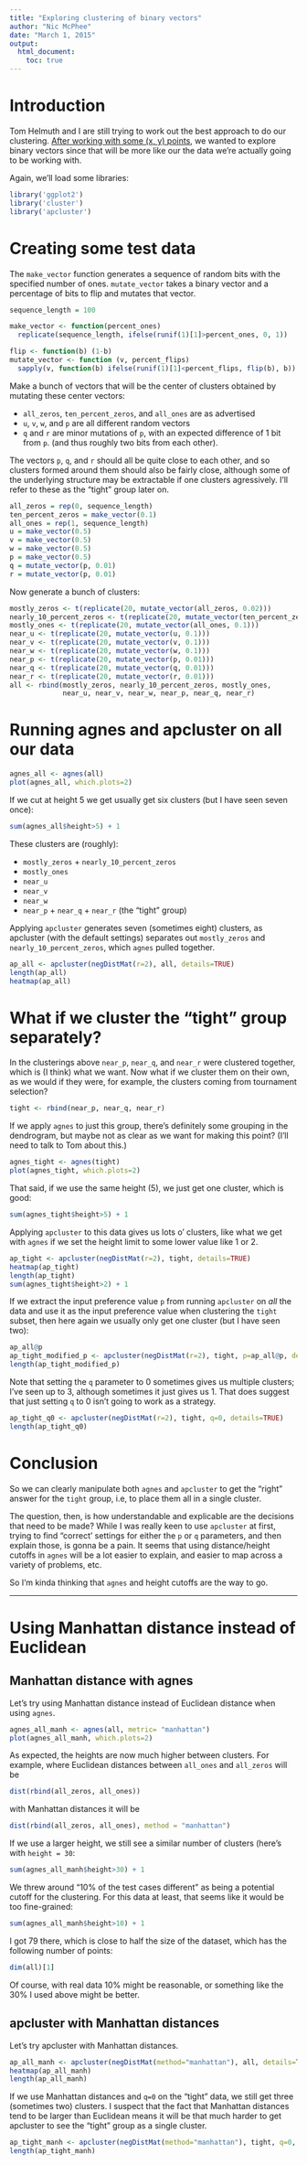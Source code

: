 ```yaml
---
title: "Exploring clustering of binary vectors"
author: "Nic McPhee"
date: "March 1, 2015"
output: 
  html_document:
    toc: true
---
```


# Introduction

Tom Helmuth and I are still trying to work out the best approach to do our clustering. [After working with some (x, y) points](http://rpubs.com/NicMcPhee/63527), we wanted to explore binary vectors since that will be more like our the data we're actually going to be working with.

Again, we'll load some libraries:

```r
library('ggplot2')
library('cluster')
library('apcluster')
```

# Creating some test data

The `make_vector` function generates a sequence of random bits with the specified number of ones. `mutate_vector` takes a binary vector and a percentage of bits to flip and mutates that vector.

```r
sequence_length = 100

make_vector <- function(percent_ones) 
  replicate(sequence_length, ifelse(runif(1)[1]>percent_ones, 0, 1))

flip <- function(b) (1-b)
mutate_vector <- function (v, percent_flips)
  sapply(v, function(b) ifelse(runif(1)[1]<percent_flips, flip(b), b))
```

Make a bunch of vectors that will be the center of clusters obtained by mutating these center vectors:

 * `all_zeros`, `ten_percent_zeros`, and `all_ones` are as advertised
 * `u`, `v`, `w`, and `p` are all different random vectors
 * `q` and `r` are minor mutations of `p`, with an expected difference of 1 bit from `p`. (and thus roughly two bits from each other).
 
 The vectors `p`, `q`, and `r` should all be quite close to each other, and so clusters formed around them should also be fairly close, although some of the underlying structure may be extractable if one clusters agressively. I'll refer to these as the "tight" group later on. 

```r
all_zeros = rep(0, sequence_length)
ten_percent_zeros = make_vector(0.1)
all_ones = rep(1, sequence_length)
u = make_vector(0.5)
v = make_vector(0.5)
w = make_vector(0.5)
p = make_vector(0.5)
q = mutate_vector(p, 0.01)
r = mutate_vector(p, 0.01)
```

Now generate a bunch of clusters:

```r
mostly_zeros <- t(replicate(20, mutate_vector(all_zeros, 0.02)))
nearly_10_percent_zeros <- t(replicate(20, mutate_vector(ten_percent_zeros, 0.02)))
mostly_ones <- t(replicate(20, mutate_vector(all_ones, 0.1)))
near_u <- t(replicate(20, mutate_vector(u, 0.1)))
near_v <- t(replicate(20, mutate_vector(v, 0.1)))
near_w <- t(replicate(20, mutate_vector(w, 0.1)))
near_p <- t(replicate(20, mutate_vector(p, 0.01)))
near_q <- t(replicate(20, mutate_vector(q, 0.01)))
near_r <- t(replicate(20, mutate_vector(r, 0.01)))
all <- rbind(mostly_zeros, nearly_10_percent_zeros, mostly_ones, 
             near_u, near_v, near_w, near_p, near_q, near_r)
```

# Running agnes and apcluster on all our data

```r
agnes_all <- agnes(all)
plot(agnes_all, which.plots=2)
```

If we cut at height 5 we get usually get six clusters (but I have seen seven once):

```r
sum(agnes_all$height>5) + 1
```

These clusters are (roughly):

 * `mostly_zeros` + `nearly_10_percent_zeros`
 * `mostly_ones`
 * `near_u`
 * `near_v`
 * `near_w`
 * `near_p` + `near_q` + `near_r` (the "tight" group)

Applying `apcluster` generates seven (sometimes eight) clusters, as apcluster (with the default settings) separates out `mostly_zeros` and `nearly_10_percent_zeros`, which `agnes` pulled together.

```r
ap_all <- apcluster(negDistMat(r=2), all, details=TRUE)
length(ap_all)
heatmap(ap_all)
```

# What if we cluster the "tight" group separately?

In the clusterings above `near_p`, `near_q`, and `near_r` were clustered together, which is (I think) what we want. Now what if we cluster them on their own, as we would if they were, for example, the clusters coming from tournament selection?

```r
tight <- rbind(near_p, near_q, near_r)
```

If we apply `agnes` to just this group, there's definitely some grouping in the dendrogram, but maybe not as clear as we want for making this point? (I'll need to talk to Tom about this.)

```r
agnes_tight <- agnes(tight)
plot(agnes_tight, which.plots=2)
```

That said, if we use the same height (5), we just get one cluster, which is good:
```r
sum(agnes_tight$height>5) + 1
```

Applying `apcluster` to this data gives us lots o' clusters, like what we get with `agnes` if we set the height limit to some lower value like 1 or 2.

```r
ap_tight <- apcluster(negDistMat(r=2), tight, details=TRUE)
heatmap(ap_tight)
length(ap_tight)
sum(agnes_tight$height>2) + 1
```

If we extract the input preference value `p` from running `apcluster` on _all_ the data and use it as the input preference value when clustering the `tight` subset, then here again we usually only get one cluster (but I have seen two): 

```r
ap_all@p
ap_tight_modified_p <- apcluster(negDistMat(r=2), tight, p=ap_all@p, details=TRUE)
length(ap_tight_modified_p)
```

Note that setting the `q` parameter to 0 sometimes gives us multiple clusters; I've seen up to 3, although sometimes it just gives us 1. That does suggest that just setting `q` to 0 isn't going to work as a strategy.

```r
ap_tight_q0 <- apcluster(negDistMat(r=2), tight, q=0, details=TRUE)
length(ap_tight_q0)
```

# Conclusion

So we can clearly manipulate both `agnes` and `apcluster` to get the "right" answer for the `tight` group, i.e, to place them all in a single cluster.

The question, then, is how understandable and explicable are the decisions that need to be made? While I was really keen to use `apcluster` at first, trying to find "correct' settings for either the `p` or `q` parameters, and then explain those, is gonna be a pain. It seems that using distance/height cutoffs in `agnes` will be a lot easier to explain, and easier to map across a variety of problems, etc.

So I'm kinda thinking that `agnes` and height cutoffs are the way to go.

---

# Using Manhattan distance instead of Euclidean

## Manhattan distance with agnes

Let's try using Manhattan distance instead of Euclidean distance when using `agnes`.

```r
agnes_all_manh <- agnes(all, metric= "manhattan")
plot(agnes_all_manh, which.plots=2)
```

As expected, the heights are now much higher between clusters. For example, where Euclidean distances between `all_ones` and `all_zeros` will be

```r
dist(rbind(all_zeros, all_ones))
```

with Manhattan distances it will be

```r
dist(rbind(all_zeros, all_ones), method = "manhattan")
```

If we use a larger height, we still see a similar number of clusters (here's with `height = 30`:

```r
sum(agnes_all_manh$height>30) + 1
```

We threw around "10% of the test cases different" as being a potential cutoff for the clustering. For this data at least, that seems like it would be too fine-grained:

```r
sum(agnes_all_manh$height>10) + 1
```

I got 79 there, which is close to half the size of the dataset, which has the following number of points:

```r
dim(all)[1]
```

Of course, with real data 10% might be reasonable, or something like the 30% I used above might be better.

## apcluster with Manhattan distances

Let's try apcluster with Manhattan distances.

```r
ap_all_manh <- apcluster(negDistMat(method="manhattan"), all, details=TRUE)
heatmap(ap_all_manh)
length(ap_all_manh)
```

If we use Manhattan distances and `q=0` on the "tight" data, we still get three (sometimes two) clusters. I suspect that the fact that Manhattan distances tend to be larger than Euclidean means it will be that much harder to get apcluster to see the "tight" group as a single cluster.

```r
ap_tight_manh <- apcluster(negDistMat(method="manhattan"), tight, q=0, details=TRUE)
length(ap_tight_manh)
```